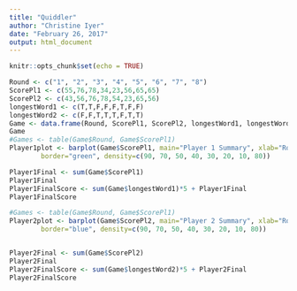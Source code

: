 ```yaml
---
title: "Quiddler"
author: "Christine Iyer"
date: "February 26, 2017"
output: html_document
---
```


```r
knitr::opts_chunk$set(echo = TRUE)
```


```r
Round <- c("1", "2", "3", "4", "5", "6", "7", "8")
ScorePl1 <- c(55,76,78,34,23,56,65,65)
ScorePl2 <- c(43,56,76,78,54,23,65,56)
longestWord1 <- c(T,T,F,F,F,T,F,F)
longestWord2 <- c(F,F,T,T,T,F,T,T)
Game <- data.frame(Round, ScorePl1, ScorePl2, longestWord1, longestWord2)
Game
#Games <- table(Game$Round, Game$ScorePl1)
Player1plot <- barplot(Game$ScorePl1, main="Player 1 Summary", xlab="Round", ylab="Player 1 Scores", names.arg=c("1","2","3","4","5","6","7", "8"),
        border="green", density=c(90, 70, 50, 40, 30, 20, 10, 80))

Player1Final <- sum(Game$ScorePl1)
Player1Final
Player1FinalScore <- sum(Game$longestWord1)*5 + Player1Final
Player1FinalScore

#Games <- table(Game$Round, Game$ScorePl1)
Player2plot <- barplot(Game$ScorePl2, main="Player 2 Summary", xlab="Round Number", ylab="Player 2 Scores", names.arg=c("1","2","3","4","5","6","7", "8"),
        border="blue", density=c(90, 70, 50, 40, 30, 20, 10, 80))


Player2Final <- sum(Game$ScorePl2)
Player2Final
Player2FinalScore <- sum(Game$longestWord2)*5 + Player2Final
Player2FinalScore

```


